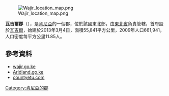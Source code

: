 [[Image:Wajir_location_map.png|right]]

'''瓦吉爾郡'''（{{lang-sw|Kaunti ya Wajir}}），是[[肯尼亞|肯尼亞]]的一個郡，位於該國東北部，由[[東北省_(肯尼亞)|東北省]]負責管轄，首府設於[[瓦吉爾|瓦吉爾]]，始建於2013年3月4日，面積55,841平方公里，2009年人口661,941，人口密度每平方公里11.85人。

==參考資料==
*[http://www.wajir.go.ke/ wajir.go.ke] {{Wayback|url=http://www.wajir.go.ke/ |date=20210129233706 }}
*[http://www.aridland.go.ke/districts.asp?DistrictID=3 Aridland.go.ke]{{dead link|date=2018年1月 |bot=InternetArchiveBot |fix-attempted=yes }}
*[https://web.archive.org/web/20131023112132/http://www.countyetu.com/ countyetu.com]

{{coord|1.74722|N|40.0689|E|source:kolossus-dewiki|display=title}}

{{Kenya-geo-stub}}
[[Category:肯尼亞的郡|Category:肯尼亞的郡]]